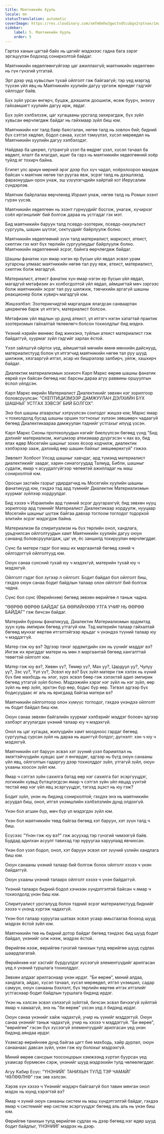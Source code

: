 ```yaml
---
title: Маятникийн Хууль
locale: mn
statusTranslation: automatic
coverImage: https://res.cloudinary.com/xmfm6mhw3gwctndtcubgx2rptnae/image/upload/v1741354419/small_cover_la_gran_rebelion_28716e29d2.webp
sidebar:
    label: 5. Маятникийн Хууль
    order: 5
---
```

Гэртээ ханын цагтай байх нь цагийг мэдэхээс гадна бага зэрэг эргэцүүлэн бодоход сонирхолтой байдаг.

Маятникийн хөдөлгөөнгүйгээр цаг ажиллахгүй; маятникийн хөдөлгөөн нь гүн гүнзгий утгатай.

Эрт дээр үед хувьслын тухай ойлголт гэж байгаагүй; тэр үед мэргэд түүхэн үйл явц нь Маятникийн хуулийн дагуу үргэлж өрнөдөг гэдгийг ойлгодог байв.

Бүх зүйл урсан өнгөрч, буцаж, дээшилж доошилж, өсөж буурч, энэхүү гайхамшигт хуулийн дагуу ирж, явдаг.

Бүх зүйл хэлбэлзэж, цаг хугацааны урсгалд захирагдаж, бүх зүйл хувьсан өөрчлөгдөж байдаг нь гайхмаар зүйл биш юм.

Маятникийн нэг талд баяр баясгалан, нөгөө талд нь зовлон бий; бидний бүх сэтгэл хөдлөл, бодол санаа, хүсэл тэмүүлэл, хүсэл мөрөөдөл нь Маятникийн хуулийн дагуу хэлбэлздэг.

Найдвар ба цөхрөл, гутрангуй үзэл ба өөдрөг үзэл, хүсэл тачаал ба өвдөлт, ялалт ба ялагдал, ашиг ба гарз нь маятникийн хөдөлгөөний хоёр туйлд яг тохирч байна.

Египет улс ариун мөрний эрэг дээр бүх хүч чадал, ноёрхлоороо мандаж байсан ч маятник нөгөө тал руугаа явж, эсрэг талд нь дээшлэхэд фараонуудын орон унаж, эш үзүүлэгчдийн хайртай хот Иерусалим сүндэрлэв.

Маятник байрлалаа өөрчлөхөд Израил унаж, нөгөө талд нь Ромын эзэнт гүрэн үүсэв.

Маятникийн хөдөлгөөн нь эзэнт гүрнүүдийг босгож, унагаж, хүчирхэг соёл иргэншлийг бий болгож дараа нь устгадаг гэх мэт.

Бид маятникийн баруун талд псевдо-эзотерик, псевдо-оккультист сургууль, шашин шүтлэг, сектүүдийг байрлуулж болно.

Маятникийн хөдөлгөөний зүүн талд материалист, марксист, атеист, скептик гэх мэт бүх төрлийн сургуулиудыг байрлуулж болно. Маятникийн хөдөлгөөний эсрэг, байнга өөрчлөгдөж байдаг.

Шашны фанатик хүн ямар нэгэн ер бусын үйл явдал эсвэл урам хугарсны улмаас маятникийн нөгөө тал руу явж, атеист, материалист, скептик болж магадгүй.

Материалист, атеист фанатик хүн ямар нэгэн ер бусын үйл явдал, магадгүй метафизик ач холбогдолтой үйл явдал, аймшигтай мөч зэргээс болж маятникийн эсрэг тал руу шилжиж, тэвчихийн аргагүй шашны реакционер болж хувирч магадгүй юм.

Жишээлбэл: Эзотерикчидтэй маргалдаж ялагдсан санваартан цөхрөнгөө барж үл итгэгч, материалист болсон.

Метафизик үйл явдлын үр дүнд атеист, үл итгэгч нэгэн хатагтай практик эзотеризмын гайхалтай төлөөлөгч болсон тохиолдлыг бид мэднэ.

Үнэний нэрийн өмнөөс бид жинхэнэ, туйлын атеист материалист гэж байдаггүй, хуурмаг зүйл гэдгийг зарлах ёстой.

Үхэл зайлшгүй ойртох үед, аймшигтай мөчийн өмнө мөнхийн дайснууд, материалистууд болон үл итгэгчид маятникийн нөгөө тал руу шууд шилжиж, хязгааргүй итгэл, асар их бишрэлээр залбирч, уйлж, хашхирч байдаг.

Диалектик материализмын зохиолч Карл Маркс өөрөө шашны фанатик еврей хүн байсан бөгөөд нас барсны дараа агуу раввины оршуулгын ёслол үйлдсэн.

Карл Маркс өөрийн Материалист Диалектикийг зөвхөн нэг зорилгоор боловсруулсан: "СКЕПТИЦИЗМЭЭР ДАМЖУУЛАН ДЭЛХИЙН БҮХ ШАШНЫГ УСТГАХ ЗЭВСЭГ БИЙ БОЛГОХ".

Энэ бол шашны атаархлыг хэтрүүлсэн сонгодог жишээ юм; Маркс ямар ч тохиолдолд бусад шашны оршин тогтнохыг хүлээн зөвшөөрч чадаагүй бөгөөд Диалектикаараа дамжуулан тэднийг устгахыг илүүд үзсэн.

Карл Маркс Сионы протоколуудын нэгийг биелүүлсэн бөгөөд үүнд "Бид дэлхийг материализм, жигшмээр атеизмаар дүүргэсэн ч яах вэ, бид ялах өдөр Мосегийн шашныг зохих ёсоор кодчилж, диалектик хэлбэрээр зааж, дэлхийд өөр шашин байхыг зөвшөөрөхгүй" гэжээ.

Зөвлөлт Холбоот Улсад шашныг хавчдаг, ард түмэнд материалист диалектикийг заадаг, харин синагогуудад Талмуд, Библи, шашныг судалж, ямар ч асуудалгүйгээр чөлөөтэй ажилладаг нь маш сонирхолтой юм.

Оросын засгийн газрыг удирдагчид нь Мосегийн хуулийн шашны фанатикууд юм, гэхдээ тэд ард түмнийг Диалектик Материализмын хуурмаг зүйлээр хордуулдаг.

Бид хэзээ ч Израилийн ард түмний эсрэг дуугарахгүй; бид зөвхөн нууц зорилгоор ард түмнийг Материалист Диалектикаар хордуулж, нууцаар Мосегийн шашныг шүтэж байгаа давхар тоглоом тоглодог тодорхой элитийн эсрэг мэдэгдэж байна.

Материализм ба спиритуализм нь бүх төрлийн онол, хандлага, урьдчилсан ойлголтуудын хамт Маятникийн хуулийн дагуу оюун санаанд боловсруулагдаж, цаг үе, ёс заншилд тохируулан өөрчлөгддөг.

Сүнс ба матери гэдэг бол маш их маргаантай бөгөөд хэний ч ойлгодоггүй ойлголтууд юм.

Оюун санаа сүнсний тухай юу ч мэдэхгүй, материйн тухай юу ч мэдэхгүй.

Ойлголт гэдэг бол зүгээр л ойлголт. Бодит байдал бол ойлголт биш, гэхдээ оюун санаа бодит байдлын талаар олон ойлголт бий болгож чадна.

Сүнс бол сүнс (Өөрийнхөө) бөгөөд зөвхөн өөрийгөө л таньж чадна.

"ӨӨРӨӨ ӨӨРӨӨ БАЙДАГ БА ӨӨРИЙНХӨӨ УТГА УЧИР НЬ ӨӨРӨӨ БАЙДАГ" гэж бичсэн байдаг.

Материйн бурхны фанатикууд, Диалектик Материализмын эрдэмтэд зуун хувь эмпирик бөгөөд утгагүй юм. Тэд материйн талаар гайхалтай бөгөөд мунхаг өөртөө итгэлтэйгээр ярьдаг ч үнэндээ түүний талаар юу ч мэддэггүй.

Матер гэж юу вэ? Эдгээр тэнэг эрдэмтдийн хэн нь үүнийг мэддэг вэ? Ингэж их яригддаг матери нь мөн л маргаантай бөгөөд хангалттай төвөгтэй ойлголт юм.

Матер гэж юу вэ?, Хөвөн үү?, Төмөр үү?, Мах уу?, Цардуул уу?, Чулуу уу?, Зэс үү?, Үүл үү?, Эсвэл юу вэ? Бүх зүйл матери гэж хэлэх нь хүний бүх бие махбодь нь элэг, зүрх эсвэл бөөр гэж хэлэхтэй адил эмпирик бөгөөд утгагүй зүйл болно. Мэдээжийн хэрэг нэг зүйл нь нэг зүйл, өөр зүйл нь өөр зүйл, эрхтэн бүр өөр, бодис бүр өөр. Тэгвэл эдгээр бүх бодисуудаас яг аль нь яригдаад байгаа матери вэ?

Маятникийн ойлголтоор олон хүмүүс тоглодог, гэхдээ үнэндээ ойлголт нь бодит байдал биш юм.

Оюун санаа зөвхөн байгалийн хуурмаг хэлбэрийг мэддэг боловч эдгээр хэлбэрт агуулагдах үнэний талаар юу ч мэдэхгүй.

Онол нь цаг хугацаа, жилүүдийн хамт моодноос гардаг бөгөөд сургуульд сурсан зүйл нь дараа нь ашиггүй болдог; дүгнэлт: хэн ч юу ч мэдэхгүй.

Маятникийн хэт баруун эсвэл хэт зүүний үзэл баримтлал нь эмэгтэйчүүдийн хувцас шиг л өнгөрдөг, эдгээр нь бүгд оюун санааны үйл явц, ойлголтын гадаргуу дээр тохиолддог зүйл, утгагүй зүйл, оюун ухааны хоосон зүйл юм.

Ямар ч сэтгэл зүйн сахилга батад өөр нэг сахилга бат эсэргүүцдэг, логикийн хувьд бүтэцлэгдсэн ямар ч сэтгэл зүйн үйл явцад үүнтэй төстэй өөр нэг үйл явц эсэргүүцдэг, тэгээд эцэст нь юу гэж?

Бодит зүйл, үнэн нь бидэнд сонирхолтой; гэхдээ энэ нь маятникийн асуудал биш, онол, итгэл үнэмшлийн хэлбэлзлийн дунд олдохгүй.

Үнэн бол агшин бүр, мөч бүр үл мэдэгдэх зүйл юм.

Үнэн бол маятникийн төвд байгаа бөгөөд хэт баруун, хэт зүүн талд ч биш.

Есүсээс "Үнэн гэж юу вэ?" гэж асуухад тэр гүнзгий чимээгүй байв. Буддад адилхан асуулт тавихад тэр нуруугаа харуулаад явчихсан.

Үнэн бол үзэл бодол, онол, хэт баруун эсвэл хэт зүүний үзлийн хандлага биш юм.

Оюун санааны үнэний талаар бий болгож болох ойлголт хэзээ ч үнэн байдаггүй.

Оюун ухааны үнэний талаарх ойлголт хэзээ ч үнэн байдаггүй.

Үнэний талаарх бидний бодол хэчнээн хүндэтгэлтэй байсан ч ямар ч тохиолдолд үнэн биш юм.

Спиритуалист урсгалууд болон тэдний эсрэг материалистууд биднийг хэзээ ч үнэнд хүргэж чадахгүй.

Үнэн бол галаар хуруугаа шатаах эсвэл усаар амьсгаагаа бооход шууд мэдрэх ёстой зүйл юм.

Маятникийн төв нь бидний дотор байдаг бөгөөд тэндээс бид шууд бодит байдал, үнэнийг олж нээж, мэдрэх ёстой.

Өөрийгөө нээж, өөрийгөө гүнзгий танихын тулд өөрийгөө шууд судлах шаардлагатай.

Өөрийнхөө нэг хэсгийг бүрдүүлдэг хүсээгүй элементүүдийг арилгасан үед л үнэний туршлага тохиолддог.

Зөвхөн алдааг арилгаснаар үнэн ирдэг. "Би өөрөө", миний алдаа, хандлага, айдас, хүсэл тачаал, хүсэл мөрөөдөл, итгэл үнэмшил, садар самуун, оюун санааны бэхлэлт, бүх төрлийн өөртөө итгэх итгэлийг устгаснаар бодит байдлын туршлага бидэнд ирдэг.

Үнэн нь хэлсэн эсвэл хэлээгүй зүйлтэй, бичсэн эсвэл бичээгүй зүйлтэй ямар ч хамаагүй, энэ нь "би өөрөө" үхсэн үед л бидэнд ирдэг.

Оюун санаа үнэнийг хайж чадахгүй, учир нь үүнийг мэддэггүй. Оюун санаа үнэнийг таньж чадахгүй, учир нь хэзээ ч мэддэггүй. "Би өөрөө", "өөрийгөө" гэсэн бүх хүсээгүй элементүүдийг арилгасан үед үнэн бидэнд аяндаа ирдэг.

Ухамсар өөрийнхөө дунд байгаа цагт бие махбодь, хайр дурлал, оюун санаанаас давсан зүйл, үнэн гэж юу болохыг мэдрэхгүй.

Миний өөрөө сансрын тоосонцорын хэмжээнд хүртэл буурсан үед ухамсар бүрмөсөн сэрж, үнэнийг шууд мэдрэхийн тулд чөлөөлөгддөг.

Агуу Кабир Есүс: "ҮНЭНИЙГ ТАНИХЫН ТУЛД ТЭР ЧАМАЙГ ЧӨЛӨӨЛНӨ" гэж зөв хэлсэн.

Хэрэв хүн хэзээ ч Үнэнийг мэдэрч байгаагүй бол тавин мянган онол мэдэх нь юунд хэрэгтэй вэ?

Ямар ч хүний оюун санааны систем нь маш хүндэтгэлтэй байдаг, гэхдээ ямар ч системийг өөр систем эсэргүүцдэг бөгөөд аль аль нь үнэн биш юм.

Өөрийгөө танихын тулд өөрийгөө судлах нь дээр бөгөөд нэг өдөр шууд бодит байдлыг, ҮНЭНИЙГ мэдрэх нь дээр.

